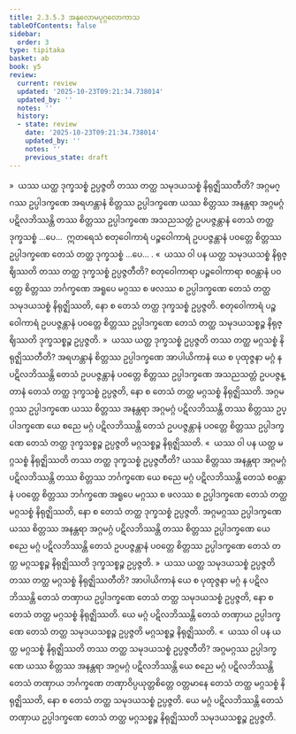 ```yaml
---
title: 2.3.5.3 အနုလောမပုဂ္ဂလောကာသ
tableOfContents: false
sidebar:
  order: 3
type: tipitaka
basket: ab
book: y5
review:
  current: review
  updated: '2025-10-23T09:21:34.738014'
  updated_by: ''
  notes: ''
  history:
  - state: review
    date: '2025-10-23T09:21:34.738014'
    updated_by: ''
    notes: ''
    previous_state: draft
---
```



<ReviewStatus review={frontmatter.review} showDetails={true} />

<HypothesisAnnotation frontmatter={frontmatter} />

<DynamicBreadcrumb />

<Division number="157" book="y5" e="ch" v="33" p="259">

<Paragraph number="752" book="y5">
»  ယဿ ယတ္ထ ဒုက္ခသစ္စံ ဥပ္ပဇ္ဇတိ တဿ တတ္ထ သမုဒယသစ္စံ နိရုဇ္ဈိဿတီတိ?
</Paragraph>

<Paragraph number="753" book="y5">
အဂ္ဂမဂ္ဂဿ ဥပ္ပါဒက္ခဏေ အရဟန္တာနံ စိတ္တဿ ဥပ္ပါဒက္ခဏေ ယဿ စိတ္တဿ အနန္တရာ အဂ္ဂမဂ္ဂံ ပဋိလဘိဿန္တိ တဿ စိတ္တဿ ဥပ္ပါဒက္ခဏေ အသညသတ္တံ ဥပပဇ္ဇန္တာနံ တေသံ တတ္ထ ဒုက္ခသစ္စံ …ပေ…  ဣတရေသံ စတုဝေါကာရံ ပဉ္စဝေါကာရံ ဥပပဇ္ဇန္တာနံ ပဝတ္တေ စိတ္တဿ ဥပ္ပါဒက္ခဏေ တေသံ တတ္ထ ဒုက္ခသစ္စံ …ပေ… .
</Paragraph>

<Paragraph number="754" book="y5">
«  ယဿ ဝါ ပန ယတ္ထ သမုဒယသစ္စံ နိရုဇ္ဈိဿတိ တဿ တတ္ထ ဒုက္ခသစ္စံ ဥပ္ပဇ္ဇတီတိ?
</Paragraph>

<Paragraph number="755" book="y5">
စတုဝေါကာရာ ပဉ္စဝေါကာရာ စဝန္တာနံ ပဝတ္တေ စိတ္တဿ ဘင်္ဂက္ခဏေ အရူပေ မဂ္ဂဿ စ ဖလဿ စ ဥပ္ပါဒက္ခဏေ တေသံ တတ္ထ သမုဒယသစ္စံ နိရုဇ္ဈိဿတိ, နော စ တေသံ တတ္ထ ဒုက္ခသစ္စံ ဥပ္ပဇ္ဇတိ. စတုဝေါကာရံ ပဉ္စဝေါကာရံ ဥပပဇ္ဇန္တာနံ ပဝတ္တေ စိတ္တဿ ဥပ္ပါဒက္ခဏေ တေသံ တတ္ထ သမုဒယသစ္စဉ္စ နိရုဇ္ဈိဿတိ ဒုက္ခသစ္စဉ္စ ဥပ္ပဇ္ဇတိ.
</Paragraph>

<Paragraph number="756" book="y5">
»  ယဿ ယတ္ထ ဒုက္ခသစ္စံ ဥပ္ပဇ္ဇတိ တဿ တတ္ထ မဂ္ဂသစ္စံ နိရုဇ္ဈိဿတီတိ?
</Paragraph>

<Paragraph number="757" book="y5">
အရဟန္တာနံ စိတ္တဿ ဥပ္ပါဒက္ခဏေ အာပါယိကာနံ ယေ စ ပုထုဇ္ဇနာ မဂ္ဂံ န ပဋိလဘိဿန္တိ တေသံ ဥပပဇ္ဇန္တာနံ ပဝတ္တေ စိတ္တဿ ဥပ္ပါဒက္ခဏေ အသညသတ္တံ ဥပပဇ္ဇန္တာနံ တေသံ တတ္ထ ဒုက္ခသစ္စံ ဥပ္ပဇ္ဇတိ, နော စ တေသံ တတ္ထ မဂ္ဂသစ္စံ နိရုဇ္ဈိဿတိ. အဂ္ဂမဂ္ဂဿ ဥပ္ပါဒက္ခဏေ ယဿ စိတ္တဿ အနန္တရာ အဂ္ဂမဂ္ဂံ ပဋိလဘိဿန္တိ တဿ စိတ္တဿ ဥပ္ပါဒက္ခဏေ ယေ စညေ မဂ္ဂံ ပဋိလဘိဿန္တိ တေသံ ဥပပဇ္ဇန္တာနံ ပဝတ္တေ စိတ္တဿ ဥပ္ပါဒက္ခဏေ တေသံ တတ္ထ ဒုက္ခသစ္စဉ္စ ဥပ္ပဇ္ဇတိ မဂ္ဂသစ္စဉ္စ နိရုဇ္ဈိဿတိ.
</Paragraph>

<Paragraph number="758" book="y5">
«  ယဿ ဝါ ပန ယတ္ထ မဂ္ဂသစ္စံ နိရုဇ္ဈိဿတိ တဿ တတ္ထ ဒုက္ခသစ္စံ ဥပ္ပဇ္ဇတီတိ?
</Paragraph>

<Paragraph number="759" book="y5">
ယဿ စိတ္တဿ အနန္တရာ အဂ္ဂမဂ္ဂံ ပဋိလဘိဿန္တိ တဿ စိတ္တဿ ဘင်္ဂက္ခဏေ ယေ စညေ မဂ္ဂံ ပဋိလဘိဿန္တိ တေသံ စဝန္တာနံ ပဝတ္တေ စိတ္တဿ ဘင်္ဂက္ခဏေ အရူပေ မဂ္ဂဿ စ ဖလဿ စ ဥပ္ပါဒက္ခဏေ တေသံ တတ္ထ မဂ္ဂသစ္စံ နိရုဇ္ဈိဿတိ, နော စ တေသံ တတ္ထ ဒုက္ခသစ္စံ ဥပ္ပဇ္ဇတိ. အဂ္ဂမဂ္ဂဿ ဥပ္ပါဒက္ခဏေ ယဿ စိတ္တဿ အနန္တရာ အဂ္ဂမဂ္ဂံ ပဋိလဘိဿန္တိ တဿ စိတ္တဿ ဥပ္ပါဒက္ခဏေ ယေ စညေ မဂ္ဂံ ပဋိလဘိဿန္တိ တေသံ ဥပပဇ္ဇန္တာနံ ပဝတ္တေ စိတ္တဿ ဥပ္ပါဒက္ခဏေ တေသံ တတ္ထ မဂ္ဂသစ္စဉ္စ နိရုဇ္ဈိဿတိ ဒုက္ခသစ္စဉ္စ ဥပ္ပဇ္ဇတိ.
</Paragraph>

</Division>
<Division number="158" book="y5" e="ch" v="33" p="259">

<Paragraph number="760" book="y5">
»  ယဿ ယတ္ထ သမုဒယသစ္စံ ဥပ္ပဇ္ဇတိ တဿ တတ္ထ မဂ္ဂသစ္စံ နိရုဇ္ဈိဿတီတိ?
</Paragraph>

<Paragraph number="761" book="y5">
အာပါယိကာနံ ယေ စ ပုထုဇ္ဇနာ မဂ္ဂံ န ပဋိလဘိဿန္တိ တေသံ တဏှာယ ဥပ္ပါဒက္ခဏေ တေသံ တတ္ထ သမုဒယသစ္စံ ဥပ္ပဇ္ဇတိ, နော စ တေသံ တတ္ထ မဂ္ဂသစ္စံ နိရုဇ္ဈိဿတိ. ယေ မဂ္ဂံ ပဋိလဘိဿန္တိ တေသံ တဏှာယ ဥပ္ပါဒက္ခဏေ တေသံ တတ္ထ သမုဒယသစ္စဉ္စ ဥပ္ပဇ္ဇတိ မဂ္ဂသစ္စဉ္စ နိရုဇ္ဈိဿတိ.
</Paragraph>

<Paragraph number="762" book="y5">
«  ယဿ ဝါ ပန ယတ္ထ မဂ္ဂသစ္စံ နိရုဇ္ဈိဿတိ တဿ တတ္ထ သမုဒယသစ္စံ ဥပ္ပဇ္ဇတီတိ?
</Paragraph>

<Paragraph number="763" book="y5">
အဂ္ဂမဂ္ဂဿ ဥပ္ပါဒက္ခဏေ ယဿ စိတ္တဿ အနန္တရာ အဂ္ဂမဂ္ဂံ ပဋိလဘိဿန္တိ ယေ စညေ မဂ္ဂံ ပဋိလဘိဿန္တိ တေသံ တဏှာယ ဘင်္ဂက္ခဏေ တဏှာဝိပ္ပယုတ္တစိတ္တေ ဝတ္တမာနေ တေသံ တတ္ထ မဂ္ဂသစ္စံ နိရုဇ္ဈိဿတိ, နော စ တေသံ တတ္ထ သမုဒယသစ္စံ ဥပ္ပဇ္ဇတိ. ယေ မဂ္ဂံ ပဋိလဘိဿန္တိ တေသံ တဏှာယ ဥပ္ပါဒက္ခဏေ တေသံ တတ္ထ မဂ္ဂသစ္စဉ္စ နိရုဇ္ဈိဿတိ သမုဒယသစ္စဉ္စ ဥပ္ပဇ္ဇတိ.
</Paragraph>
</Division>